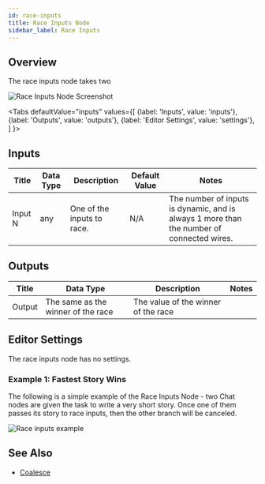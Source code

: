```yaml
---
id: race-inputs
title: Race Inputs Node
sidebar_label: Race Inputs
---
```



## Overview

The race inputs node takes two

![Race Inputs Node Screenshot](./assets/race-inputs-node.png)

<Tabs
  defaultValue="inputs"
  values={[
    {label: 'Inputs', value: 'inputs'},
    {label: 'Outputs', value: 'outputs'},
    {label: 'Editor Settings', value: 'settings'},
  ]
}>

<TabItem value="inputs">

## Inputs

| Title   | Data Type | Description                | Default Value | Notes                                                                                     |
| ------- | --------- | -------------------------- | ------------- | ----------------------------------------------------------------------------------------- |
| Input N | any       | One of the inputs to race. | N/A           | The number of inputs is dynamic, and is always 1 more than the number of connected wires. |

</TabItem>

<TabItem value="outputs">

## Outputs

| Title  | Data Type                          | Description                         | Notes |
| ------ | ---------------------------------- | ----------------------------------- | ----- |
| Output | The same as the winner of the race | The value of the winner of the race |       |

</TabItem>

<TabItem value="settings">

## Editor Settings

The race inputs node has no settings.

</TabItem>

</Tabs>

### Example 1: Fastest Story Wins

The following is a simple example of the Race Inputs Node - two Chat nodes are given the task to write a very short story. Once one of them passes its
story to race inputs, then the other branch will be canceled.

![Race inputs example](./assets/race-inputs-example.png)

## See Also

- [Coalesce](./coalesce.mdx)
